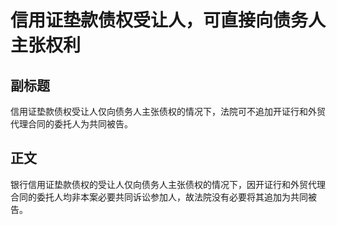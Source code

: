 # 信用证垫款债权受让人，可直接向债务人主张权利
## 副标题
信用证垫款债权受让人仅向债务人主张债权的情况下，法院可不追加开证行和外贸代理合同的委托人为共同被告。
## 正文
银行信用证垫款债权的受让人仅向债务人主张债权的情况下，因开证行和外贸代理合同的委托人均非本案必要共同诉讼参加人，故法院没有必要将其追加为共同被告。